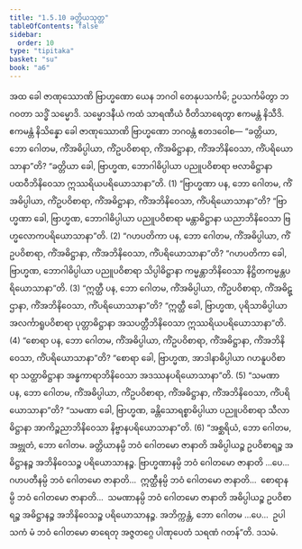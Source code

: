 ```yaml
---
title: "1.5.10 ခတ္တိယသုတ္တ"
tableOfContents: false
sidebar:
  order: 10
type: "tipitaka"
basket: "su"
book: "a6"
---
```



<DynamicBreadcrumb />

<Division number="52" book="a6" e="ch" v="16" p="318">

<Paragraph number="383" book="a6">
အထ ခေါ ဇာဏုဿောဏိ ဗြာဟ္မဏော ယေန ဘဂဝါ တေနုပသင်္ကမိ; ဥပသင်္ကမိတွာ ဘဂဝတာ သဒ္ဓိံ သမ္မောဒိ. သမ္မောဒနီယံ ကထံ သာရဏီယံ ဝီတိသာရေတွာ ဧကမန္တံ နိသီဒိ. ဧကမန္တံ နိသိန္နော ခေါ ဇာဏုဿောဏိ ဗြာဟ္မဏော ဘဂဝန္တံ ဧတဒဝေါစ—
</Paragraph>

<Paragraph number="384" book="a6">
“ခတ္တိယာ, ဘော ဂေါတမ, ကိံအဓိပ္ပါယာ, ကိံဥပဝိစာရာ, ကိံအဓိဋ္ဌာနာ, ကိံအဘိနိဝေသာ, ကိံပရိယောသာနာ”တိ? “ခတ္တိယာ ခေါ, ဗြာဟ္မဏ, ဘောဂါဓိပ္ပါယာ ပညူပဝိစာရာ ဗလာဓိဋ္ဌာနာ ပထဝီဘိနိဝေသာ ဣဿရိယပရိယောသာနာ”တိ. (1)
</Paragraph>

<Paragraph number="385" book="a6">
“ဗြာဟ္မဏာ ပန, ဘော ဂေါတမ, ကိံအဓိပ္ပါယာ, ကိံဥပဝိစာရာ, ကိံအဓိဋ္ဌာနာ, ကိံအဘိနိဝေသာ, ကိံပရိယောသာနာ”တိ? “ဗြာဟ္မဏာ ခေါ, ဗြာဟ္မဏ, ဘောဂါဓိပ္ပါယာ ပညူပဝိစာရာ မန္တာဓိဋ္ဌာနာ ယညာဘိနိဝေသာ ဗြဟ္မလောကပရိယောသာနာ”တိ. (2)
</Paragraph>

<Paragraph number="386" book="a6">
“ဂဟပတိကာ ပန, ဘော ဂေါတမ, ကိံအဓိပ္ပါယာ, ကိံဥပဝိစာရာ, ကိံအဓိဋ္ဌာနာ, ကိံအဘိနိဝေသာ, ကိံပရိယောသာနာ”တိ? “ဂဟပတိကာ ခေါ, ဗြာဟ္မဏ, ဘောဂါဓိပ္ပါယာ ပညူပဝိစာရာ သိပ္ပါဓိဋ္ဌာနာ ကမ္မန္တာဘိနိဝေသာ နိဋ္ဌိတကမ္မန္တပရိယောသာနာ”တိ. (3)
</Paragraph>

<Paragraph number="387" book="a6">
“ဣတ္ထီ ပန, ဘော ဂေါတမ, ကိံအဓိပ္ပါယာ, ကိံဥပဝိစာရာ, ကိံအဓိဋ္ဌာနာ, ကိံအဘိနိဝေသာ, ကိံပရိယောသာနာ”တိ? “ဣတ္ထီ ခေါ, ဗြာဟ္မဏ, ပုရိသာဓိပ္ပါယာ အလင်္ကာရူပဝိစာရာ ပုတ္တာဓိဋ္ဌာနာ အသပတ္တီဘိနိဝေသာ ဣဿရိယပရိယောသာနာ”တိ. (4)
</Paragraph>

<Paragraph number="388" book="a6">
“စောရာ ပန, ဘော ဂေါတမ, ကိံအဓိပ္ပါယာ, ကိံဥပဝိစာရာ, ကိံအဓိဋ္ဌာနာ, ကိံအဘိနိဝေသာ, ကိံပရိယောသာနာ”တိ? “စောရာ ခေါ, ဗြာဟ္မဏ, အာဒါနာဓိပ္ပါယာ ဂဟနူပဝိစာရာ သတ္ထာဓိဋ္ဌာနာ အန္ဓကာရာဘိနိဝေသာ အဒဿနပရိယောသာနာ”တိ. (5)
</Paragraph>

<Paragraph number="389" book="a6">
“သမဏာ ပန, ဘော ဂေါတမ, ကိံအဓိပ္ပါယာ, ကိံဥပဝိစာရာ, ကိံအဓိဋ္ဌာနာ, ကိံအဘိနိဝေသာ, ကိံပရိယောသာနာ”တိ? “သမဏာ ခေါ, ဗြာဟ္မဏ, ခန္တိသောရစ္စာဓိပ္ပါယာ ပညူပဝိစာရာ သီလာဓိဋ္ဌာနာ အာကိဉ္စညာဘိနိဝေသာ နိဗ္ဗာနပရိယောသာနာ”တိ. (6)
</Paragraph>

<Paragraph number="390" book="a6">
“အစ္ဆရိယံ, ဘော ဂေါတမ, အဗ္ဘုတံ, ဘော ဂေါတမ. ခတ္တိယာနမ္ပိ ဘဝံ ဂေါတမော ဇာနာတိ အဓိပ္ပါယဉ္စ ဥပဝိစာရဉ္စ အဓိဋ္ဌာနဉ္စ အဘိနိဝေသဉ္စ ပရိယောသာနဉ္စ. ဗြာဟ္မဏာနမ္ပိ ဘဝံ ဂေါတမော ဇာနာတိ …ပေ…  ဂဟပတီနမ္ပိ ဘဝံ ဂေါတမော ဇာနာတိ…  ဣတ္ထီနမ္ပိ ဘဝံ ဂေါတမော ဇာနာတိ…  စောရာနမ္ပိ ဘဝံ ဂေါတမော ဇာနာတိ…  သမဏာနမ္ပိ ဘဝံ ဂေါတမော ဇာနာတိ အဓိပ္ပါယဉ္စ ဥပဝိစာရဉ္စ အဓိဋ္ဌာနဉ္စ အဘိနိဝေသဉ္စ ပရိယောသာနဉ္စ. အဘိက္ကန္တံ, ဘော ဂေါတမ …ပေ…  ဥပါသကံ မံ ဘဝံ ဂေါတမော ဓာရေတု အဇ္ဇတဂ္ဂေ ပါဏုပေတံ သရဏံ ဂတန်”တိ.

</Paragraph>
</Division>

<Paragraph number="391" type="center" book="a6">
ဒသမံ.
</Paragraph>